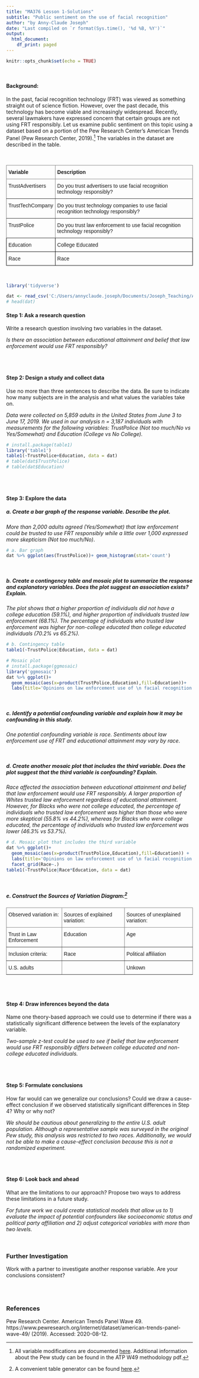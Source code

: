 ---
title: "MA376 Lesson 1-Solutions"
subtitle: "Public sentiment on the use of facial recognition"
author: "by Anny-Claude Joseph"
date: "Last compiled on `r format(Sys.time(), '%d %B, %Y')`"
output:
  html_document:
    df_print: paged
---

```{r setup, include=FALSE}
knitr::opts_chunk$set(echo = TRUE)
```
<br>

#### Background: 
In the past, facial recognition technology (FRT) was viewed as something straight out of science fiction. However, over the past decade, this technology has become viable and increasingly widespread. Recently, several lawmakers have expressed concern that certain groups are not using FRT responsibly. Let us examine public sentiment on this topic using  a dataset based on a portion of the Pew Research Center's American Trends Panel (Pew Research Center, 2019).^[All variable modifications are documented [here](https://github.com/tooderful/MA376/tree/master/LSN%201). Additional information about the Pew study can be found in the ATP W49 methodology pdf.] The variables in the dataset are described in the table.

<br>

<style type="text/css">
.tg  {border-collapse:collapse;border-spacing:0;}
.tg td{border-color:black;border-style:solid;border-width:1px;font-family:Arial, sans-serif;font-size:14px;
  overflow:hidden;padding:10px 5px;word-break:normal;}
.tg th{border-color:black;border-style:solid;border-width:1px;font-family:Arial, sans-serif;font-size:14px;
  font-weight:normal;overflow:hidden;padding:10px 5px;word-break:normal;}
.tg .tg-fymr{border-color:inherit;font-weight:bold;text-align:left;vertical-align:top}
.tg .tg-0pky{border-color:inherit;text-align:left;vertical-align:top}
.tg .tg-0lax{text-align:left;vertical-align:top}
</style>
<table class="tg">
<thead>
  <tr>
    <th class="tg-fymr">Variable</th>
    <th class="tg-fymr">Description</th>
  </tr>
</thead>
<tbody>
  <tr>
    <td class="tg-0pky">TrustAdvertisers<br></td>
    <td class="tg-0pky">Do you trust advertisers to use facial recognition technology responsibly?</td>
  </tr>
  <tr>
    <td class="tg-0pky">TrustTechCompany</td>
    <td class="tg-0pky">Do you trust technology companies to use facial recognition technology responsibly?</td>
  </tr>
  <tr>
    <td class="tg-0pky">TrustPolice</td>
    <td class="tg-0pky">Do you trust law enforcement to use facial recognition technology responsibly?</td>
  </tr>
  <tr>
    <td class="tg-0lax">Education</td>
    <td class="tg-0lax">College Educated</td>
  </tr>
  <tr>
    <td class="tg-0lax">Race</td>
    <td class="tg-0lax">Race</td>
  </tr>
</tbody>
</table>

<br>

```{r, message=FALSE, echo=FALSE}
library('tidyverse')

dat <- read_csv('C:/Users/annyclaude.joseph/Documents/Joseph_Teaching/AY21-1/MA376/Lectures/American Trends Panel/W49_Jun19/Wave49.csv')
# head(dat)

``` 
#### Step 1: Ask a research question
Write a research question involving two variables in the dataset.

*Is there an association between educational attainment and belief that law enforcement would use FRT responsibly?*

<br>
<br>

#### Step 2:  Design a study and collect data
Use no more than three sentences to describe the data. Be sure to indicate how many subjects are in the analysis and what values the variables take on. 

*Data were collected on 5,859 adults in the United States from June 3 to June 17, 2019. We used in our analysis n = 3,187 individuals with measurements for the following variables: TrustPolice (Not too much/No vs Yes/Somewhat) and Education (College vs No College).*

```{r, warning=FALSE, message=FALSE}
# install.package(table1)
library('table1')
table1(~TrustPolice+Education, data = dat)
# table(dat$TrustPolice)
# table(dat$Education)
```

<br>
<br>

#### Step 3: Explore the data
##### a. Create a bar graph of the response variable. Describe the plot.

*More than 2,000 adults agreed (Yes/Somewhat) that law enforcement could be trusted to use FRT responsibly while a little over 1,000 expressed more skepticism (Not too much/No)*.
```{r, warning=FALSE}
# a. Bar graph   
dat %>% ggplot(aes(TrustPolice))+ geom_histogram(stat='count')
```

<br>

##### b. Create a contingency table and mosaic plot to summarize the response and explanatory variables. Does the plot suggest an association exists? Explain.

*The plot shows that a higher proportion of individuals did not have a college education (59.1%), and higher proportion of individuals trusted law enforcement (68.1%). The percentage of individuals who trusted law enforcement was higher for non-college educated than college educated individuals (70.2% vs 65.2%).*

```{r, warning=FALSE}
# b. Contingency table 
table1(~TrustPolice|Education, data = dat)

# Mosaic plot
# install.package(ggmosaic)
library('ggmosaic')
dat %>% ggplot()+
  geom_mosaic(aes(x=product(TrustPolice,Education),fill=Education))+
  labs(title='Opinions on law enforcement use of \n facial recognition technology', y='Trust Law Inforcement', x='Education')
```

<br>

##### c. Identify a potential confounding variable and explain how it may be confounding in this study. 

*One potential confounding variable is race. Sentiments about law enforcement use of FRT and educational attainment may vary by race*.

<br>

##### d. Create another mosaic plot that includes the third variable. Does the plot suggest that the third variable is confounding? Explain.

*Race affected the association between educational attainment and belief that law enforcement would use FRT responsibly. A larger proportion of Whites trusted law enforcement regardless of educational attainment. However, for Blacks who were not college educated, the percentage of individuals who trusted law enforcement was higher than those who were more skeptical (55.8% vs 44.2%), whereas for Blacks who were college educated, the percentage of individuals who trusted law enforcement was lower (46.3% vs 53.7%).*
```{r, warning=FALSE}
# d. Mosaic plot that includes the third variable
dat %>% ggplot()+ 
  geom_mosaic(aes(x=product(TrustPolice,Education),fill=Education)) +
  labs(title='Opinions on law enforcement use of \n facial recognition technology \n for Blacks vs Whites', y='Trust Law Inforcement', x='Education')+
  facet_grid(Race~.)
table1(~TrustPolice|Race*Education, data = dat)
```

<br>

##### e. Construct the Sources of Variation Diagram:^[A convenient table generator can be found [here](https://www.tablesgenerator.com/latex_tables).]
<style type="text/css">
.tg  {border-collapse:collapse;border-spacing:0;}
.tg td{border-color:black;border-style:solid;border-width:1px;font-family:Arial, sans-serif;font-size:14px;
  overflow:hidden;padding:10px 5px;word-break:normal;}
.tg th{border-color:black;border-style:solid;border-width:1px;font-family:Arial, sans-serif;font-size:14px;
  font-weight:normal;overflow:hidden;padding:10px 5px;word-break:normal;}
.tg .tg-0pky{border-color:inherit;text-align:left;vertical-align:top}
</style>
<table class="tg">
<thead>
  <tr>
    <th class="tg-0pky">Observed variation in:</th>
    <th class="tg-0pky">Sources of explained variation: </th>
    <th class="tg-0pky">Sources of unexplained variation:</th>
  </tr>
</thead>
<tbody>
  <tr>
    <td class="tg-0pky">Trust in Law Enforcement</td>
    <td class="tg-0pky">Education</td>
    <td class="tg-0pky">Age</td>
  </tr>
  <tr>
    <td class="tg-0pky">Inclusion criteria:</td>
    <td class="tg-0pky">Race</td>
    <td class="tg-0pky">Political affiliation</td>
  </tr>
  <tr>
    <td class="tg-0pky">U.S. adults </td>
    <td class="tg-0pky"></td>
    <td class="tg-0pky">Unkown</td>
  </tr>
</tbody>
</table>

<br>
<br>

#### Step 4: Draw inferences beyond the data
Name one theory-based approach we could use to determine if there was a statistically significant difference between the levels of the explanatory variable.

*Two-sample z-test could be used to see if belief that law enforcement would use FRT responsibly differs between college educated and non-college educated individuals. *

<br>
<br>

#### Step 5: Formulate conclusions
How far would can we generalize our conclusions? Could we draw a cause-effect conclusion if we observed statistically significant differences in Step 4? Why or why not?

*We should be cautious about generalizing to the entire U.S. adult population. Although a representative sample was surveyed in the original Pew study, this analysis was restricted to two races. Additionally, we would not be able to make a cause-effect conclusion because this is not a randomized experiment.*

<br>
<br>

#### Step 6: Look back and ahead
What are the limitations to our approach? Propose two ways to address these limitations in a future study.

*For future work we could create statistical models that allow us to 1) evaluate the impact of potential confounders like socioeconomic status and political party affiliation and 2) adjust categorical variables with more than two levels.*

<br>

### Further Investigation
Work with a partner to investigate another response variable. Are your conclusions consistent?

<br>
<br>

### References
Pew Research Center. American Trends Panel Wave 49. https://www.pewresearch.org/internet/dataset/american-trends-panel-wave-49/ (2019). Accessed: 2020-08-12.
 

